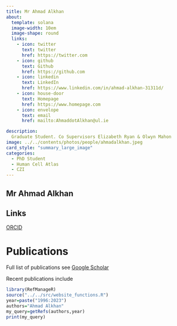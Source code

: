 ```yaml
---
title: Mr Ahmad Alkhan 
about:
  template: solana
  image-width: 10em
  image-shape: round
  links:
    - icon: twitter
      text: twitter
      href: https://twitter.com
    - icon: github
      text: Github
      href: https://github.com
    - icon: linkedin
      text: LinkedIn
      href: https://www.linkedin.com/in/ahmad-alkhan-31311d/
    - icon: house-door
      text: Homepage
      href: https://www.homepage.com 
    - icon: envelope
      text: email
      href: mailto:AhmaddotAlkhan@ul.ie

description: 
  Graduate Student. Co Supervisors Elizabeth Ryan & Olwyn Mahon
image: ../../contents/photos/people/ahmadalkhan.jpeg
card_style: "summary_large_image"
categories:
  - PhD Student
  - Human Cell Atlas
  - CZI
---
```


## Mr Ahmad Alkhan

## Links

[ORCID](https://orcid.org/..)

# Publications

Full list of publications see [Google Scholar](https://scholar.google.com/..)

Recent publications include

```r
library(RefManageR)
source("../../src/website_functions.R")
year=paste("1996:2023")
authors="Ahmad Alkhan"
my_query=getRefs(authors,year)
print(my_query)
```
